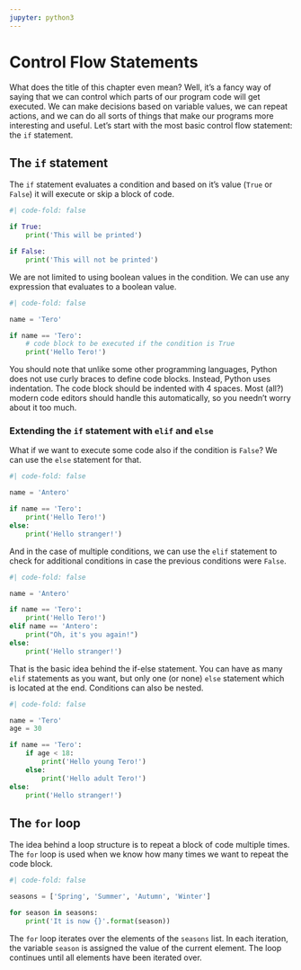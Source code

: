 ```yaml
---
jupyter: python3
---
```


# Control Flow Statements

What does the title of this chapter even mean? Well, it's a fancy way of saying that we can control which parts of our program code will get executed. We can make decisions based on variable values, we can repeat actions, and we can do all sorts of things that make our programs more interesting and useful. Let's start with the most basic control flow statement: the `if` statement.

## The `if` statement

The `if` statement evaluates a condition and based on it's value (`True` or `False`) it will execute or skip a block of code.

```python
#| code-fold: false

if True:
    print('This will be printed')

if False:
    print('This will not be printed')
```
We are not limited to using boolean values in the condition. We can use any expression that evaluates to a boolean value.

```python
#| code-fold: false

name = 'Tero'

if name == 'Tero':
    # code block to be executed if the condition is True
    print('Hello Tero!')
```

You should note that unlike some other programming languages, Python does not use curly braces to define code blocks. Instead, Python uses indentation. The code block should be indented with 4 spaces. Most (all?) modern code editors should handle this automatically, so you needn't worry about it too much.

### Extending the `if` statement with `elif` and `else`

What if we want to execute some code also if the condition is `False`? We can use the `else` statement for that.

```python
#| code-fold: false

name = 'Antero'

if name == 'Tero':
    print('Hello Tero!')
else:
    print('Hello stranger!')
```

And in the case of multiple conditions, we can use the `elif` statement to check for additional conditions in case the previous conditions were `False`.

```python
#| code-fold: false

name = 'Antero'

if name == 'Tero':
    print('Hello Tero!')
elif name == 'Antero':
    print("Oh, it's you again!")
else:
    print('Hello stranger!')
```

That is the basic idea behind the if-else statement. You can have as many `elif` statements as you want, but only one (or none) `else` statement which is located at the end. Conditions can also be nested.

```python
#| code-fold: false

name = 'Tero'
age = 30

if name == 'Tero':
    if age < 18:
        print('Hello young Tero!')
    else:
        print('Hello adult Tero!')
else:
    print('Hello stranger!')
```

## The `for` loop

The idea behind a loop structure is to repeat a block of code multiple times. The `for` loop is used when we know how many times we want to repeat the code block.

```python
#| code-fold: false

seasons = ['Spring', 'Summer', 'Autumn', 'Winter']

for season in seasons:
    print('It is now {}'.format(season))

```

The `for` loop iterates over the elements of the `seasons` list. In each iteration, the variable `season` is assigned the value of the current element. The loop continues until all elements have been iterated over.